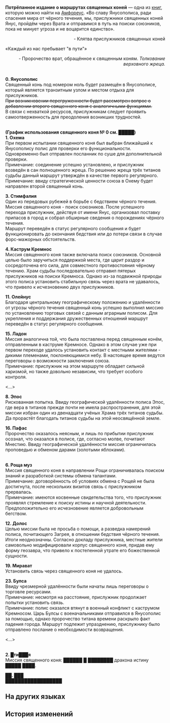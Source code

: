 {{Книга Инфобокс
|id           = 497
|Название     = 
|Изображение  = Предмет Потрёпанное издание о маршрутах священных коней.png
|Мир          = Амфореус
|Томов        = 1
|Автор        = <!--нужно добавить-->
|Описание     = Журнал с записями о назначениях и миссиях каждого янусова коня. Изрядно истрёпан от частого использования.
|Том1         = {{tx}}
|Источник1    = {{tx|Отсутствует источник}}
|Персонажи    = 
|Фракции      = 
}}
'''Потрёпанное издание о маршрутах священных коней''' — одна из [[Книги|книг]], которую можно найти на [[Амфореус]].
<!--
==Получение==
<gallery>
Книга НАЗВАНИЕ.png|НАЗВАНИЕ
Локация НАЗВАНИЕ.png|Расположение на карте. Ближайший пространственный якорь «[[НАЗВАНИЕ]]»
</gallery>
-->
«Во славу Янусополиса, ради спасения мира от чёрного течения, мы, прислужники священных коней Янус, пройдём через Врата и отправимся в путь на поиски союзников, пока не минует угроза и не воцарится единство».<br /><div align="right">- Клятва прислужников священных коней</div>

«Каждый из нас пребывает "в пути"»<br /><div align="right">- Пророчество врат, обращённое к священным коням. ''Толкование верховного жреца.''</div>

'''{{Размер|28|Центральная гавань}}'''<br />
'''0. Янусополис'''<br />
Священный конь под номером ноль будет размещён в Янусополисе, который является транзитным узлом и местом отдыха для прислужников.<br /><s>При возникновении перегруженности будет рассмотрен вопрос о добавлении второго священного коня с аналогичными функциями.</s><br />В связи с нехваткой ресурсов, прислужникам следует проявить самоотверженность для преодоления возникших трудностей.

'''{{Размер|28|Регулярный маршрут}}'''<br />
'''(График использования священного коня №&nbsp;0 см. █████)'''<br />
'''1. Охема'''<br />
При первом испытании священного коня был выбран ближайший к Янусополису полис для проверки его функциональности. Одновременно был отправлен посланник по суше для дополнительной проверки.<br />
Примечание: соединение успешно установлено, и прислужник возведён в сан полноценного жреца. По решению жреца трёх титанов судьбы данный маршрут утверждён в качестве первого регулярного.<br />
Примечание: ввиду стратегической ценности союза в Охему будет направлен второй священный конь.

'''3. Стимфалия'''<br />
Один из передовых рубежей в борьбе с бедствием чёрного течения. Миссия священного коня - поиск союзников. После успешного перехода прислужник, действуя от имени Янус, организовал поставку припасов в город и собрал обширные сведения о порождениях чёрного течения.<br />
Маршрут переведён в статус регулярного сообщения и будет функционировать до окончания бедствия или до потери связи в случае форс-мажорных обстоятельств.

'''4. Каструм Кремнос'''<br />
Миссия священного коня также включала поиск союзников. Основной целью было заручиться поддержкой места, где царит раздор и сосредоточена его сила, для совместного противостояния чёрному течению. Храм судьбы последовательно отправил пятерых прислужников на поиски Кремноса. Однако из-за подвижной природы этого полиса установить стабильную связь через врата не удавалось, что привело к исчезновению двух прислужников.


'''11. Олейнус'''<br />
Благодаря центральному географическому положению и удалённости от угрозы чёрного течения священный конь успешно выполнил миссию по установлению торговых связей с данным аграрным полисом. Для укрепления и поддержания дружественных отношений маршрут переведён в статус регулярного сообщения.


'''15. Ладон'''<br />
Миссия аналогична той, что была поставлена перед священным конём, отправленным в каструме Кремносе. Однако в этом случае уже при первом переходе удалось установить контакт с местными жителями - дикими племенами, поклоняющимися небу. В настоящее время ведутся переговоры о возможности заключения союза.<br />
Примечание: прислужник на этом маршруте обладает сильной харизмой, но также довольно независим, что требует особого контроля.

'''{{Размер|28|Экспериментальные маршруты}}'''

<...>

'''8. Эпос'''<br />
Рискованная попытка. Ввиду географической удалённости полиса Эпос, где вера в титанов прежде почти не имела распространения, для этой миссии избран один из двенадцати учёных Храма трёх титанов судьбы. Да прорастёт благодать титанов судьбы на этой неосвящённой земле.

'''16. Пафас'''<br />
Пророчество оказалось неясным, и лишь по прибытии прислужник осознал, что оказался в полисе, где, согласно молве, почитают Мнестию. Ввиду географической удалённости миссия ограничилась проповедью и обменом дарами (золотыми яблоками).

'''{{Размер|28|Архив упразднённых маршрутов}}'''<br />
'''6. Роща муз'''<br />
Миссия священного коня в направлении Рощи ограничивалась поиском знаний и разработкой системы обмена талантами.<br />
Примечание: договорённость об условиях обмена с Рощей не была достигнута, после нескольких визитов связь с прислужником прервалась.<br />
Примечание: имеются косвенные свидетельства того, что прислужник проявлял стремление к поиску истины и научной деятельности. Предположительно его исчезновение является добровольным бегством.

'''12. Долос'''<br />
Целью миссии была не просьба о помощи, а разведка намерений полиса, почитающего Загрея, в отношении бедствия чёрного течения.<br />
Итоги неоднозначны. Согласно докладу прислужника, местные жители самовольно модифицировали корпус священного коня, придав ему форму геозавра, что привело к постепенной утрате его божественной сущности.

'''19. Мирават'''<br />
Установить связь через священного коня не удалось.

'''23. Булса'''<br />
Ввиду чрезмерной удалённости были начаты лишь переговоры о торговле ресурсами.<br />
Примечание: несмотря на расстояние, прислужник продолжает попытки установить связь.<br />
Примечание: полис оказался втянут в военный конфликт с каструмом Кремносом. Царь Булсы с военачальниками отправился в Янусополис за помощью, однако пророчество титана времени раскрыло факт падения города. Маршрут подлежит упразднению, прислужнику было отправлено послание о необходимости возвращения.


<...>

'''{{Размер|28|███ маршрут}}'''<br />
'''2. █ти███я'''<br />
Миссия священного коня: ██████ █ ████████ дракона истину █████ ████.

'''██. ███'''<br />
██████████████████

==На других языках==
{{На других языках
|en   = Tattered Schedule of Divine Foals
|zhs  = 残破的神驹线路表
|zht  = 殘破的神駒線路表
|ja   = 破れた神馬のルート記録
|ko   = 너덜너덜한 신마 노선표
|es   = Lista de rutas de potros divinos deteriorada
|fr   = Calendrier des destriers divins en lambeaux
|ru   = Потрёпанное издание о маршрутах священных коней
|th   = ตารางเส้นทางอาชาเทพที่เสียหาย
|vi   = Danh Sách Lộ Trình Ngựa Thần Đã Hỏng
|de   = Zerfledderte Routenliste der göttlichen Fohlen
|id   = Daftar Rute Kuda Ilahi yang Rusak
|pt   = Cronograma Esfarrapado de Potros Divinos
}}

==История изменений==
{{История изменений|3.1}}